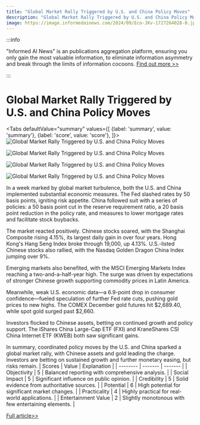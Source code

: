 ```yaml
---
title: "Global Market Rally Triggered by U.S. and China Policy Moves"
description: "Global Market Rally Triggered by U.S. and China Policy Moves"
image: https://image.informedainews.com/2024/09/Eco-JKv-1727264028-0.jpg
---
```



:::info

"Informed AI News" is an publications aggregation platform, ensuring you only gain the most valuable information, to eliminate information asymmetry and break through the limits of information cocoons.  [Find out more >>](/)

:::

# Global Market Rally Triggered by U.S. and China Policy Moves


<Tabs
	defaultValue="summary"
	values={[
	{label: 'summary', value: 'summary'},
	{label: 'score', value: 'score'},
]}>
<TabItem value="summary">
<img
  src="https://image.informedainews.com/2024/09/Eco-JKv-1727264028-0.jpg"
  alt="Global Market Rally Triggered by U.S. and China Policy Moves"
/>

<img
  src="https://image.informedainews.com/2024/09/Eco-kxQ-1727264028-1.jpg"
  alt="Global Market Rally Triggered by U.S. and China Policy Moves"
/>

<img
  src="https://image.informedainews.com/2024/09/Eco-EjN-1727264028-2.jpg"
  alt="Global Market Rally Triggered by U.S. and China Policy Moves"
/>

<img
  src="https://image.informedainews.com/2024/09/Eco-OMQ-1727264028-3.jpg"
  alt="Global Market Rally Triggered by U.S. and China Policy Moves"
/>



In a week marked by global market turbulence, both the U.S. and China implemented substantial economic measures. The Fed slashed rates by 50 basis points, igniting risk appetite. China followed suit with a series of policies: a 50 basis point cut in the reserve requirement ratio, a 20 basis point reduction in the policy rate, and measures to lower mortgage rates and facilitate stock buybacks.

The market reacted positively. Chinese stocks soared, with the Shanghai Composite rising 4.15%, its largest daily gain in over four years. Hong Kong's Hang Seng Index broke through 19,000, up 4.13%. U.S.-listed Chinese stocks also rallied, with the Nasdaq Golden Dragon China Index jumping over 9%.

Emerging markets also benefited, with the MSCI Emerging Markets Index reaching a two-and-a-half-year high. The surge was driven by expectations of stronger Chinese growth supporting commodity prices in Latin America.

Meanwhile, weak U.S. economic data—a 6.9-point drop in consumer confidence—fueled speculation of further Fed rate cuts, pushing gold prices to new highs. The COMEX December gold futures hit $2,689.40, while spot gold surged past $2,660.

Investors flocked to Chinese assets, betting on continued growth and policy support. The iShares China Large-Cap ETF (FXI) and KraneShares CSI China Internet ETF (KWEB) both saw significant gains.

In summary, coordinated policy moves by the U.S. and China sparked a global market rally, with Chinese assets and gold leading the charge. Investors are betting on sustained growth and further monetary easing, but risks remain.
</TabItem>
<TabItem value="score">
	| Scores     | Value   | Explanation |
	| -------- | ------- | ------- |
	| Objectivity  | 5    | Balanced reporting with comprehensive analysis.    |
	| Social Impact | 5     | Significant influence on public opinion.    |
	| Credibility    | 5    | Solid evidence from authoritative sources.    |
	| Potential    | 6    | High potential for significant market changes.    |
	| Practicality    | 4    | Highly practical for real-world applications.    |
	| Entertainment Value    | 2    | Slightly monotonous with few entertaining elements.    |
</TabItem>
</Tabs>

[Full article>>](https://wallstreetcn.com/articles/3728820)

